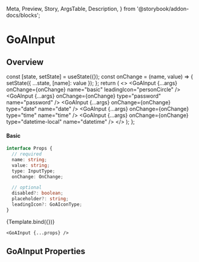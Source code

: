  Meta,
  Preview,
  Story,
  ArgsTable,
  Description,
} from '@storybook/addon-docs/blocks';

<Meta title="Experimental/Components/Input" component={GoAInput} />

# GoAInput

## Overview

  const [state, setState] = useState({});
  const onChange = (name, value) => {
    setState({ ...state, [name]: value });
  };
  return (
    <>
      <State
        title="Input Types"
        description="The GoAInput component handles all html input types styled to the GoA UI guidelines"
        state={state}
      >
        <GoAInput {...args} onChange={onChange} name="basic" leadingIcon="personCircle" />
        <GoAInput {...args} onChange={onChange} type="password" name="password" />
        <GoAInput {...args} onChange={onChange} type="date" name="date" />
        <GoAInput {...args} onChange={onChange} type="time" name="time" />
        <GoAInput {...args} onChange={onChange} type="datetime-local" name="datetime" />
      </State>
    </>
  );
};

#### Basic

```ts
interface Props {
  // required
  name: string;
  value: string;
  type: InputType;
  onChange: OnChange;

  // optional
  disabled?: boolean;
  placeholder?: string;
  leadingIcon?: GoAIconType;
}
```

<Canvas>
  <Story name="Basic">{Template.bind({})}</Story>
</Canvas>

```tsx
<GoAInput {...props} />
```

## GoAInput Properties

<Description of={GoAInput} />
<ArgsTable of={GoAInput} />

<Dont description="Don't use placeholder text in text fields" />
<Dont description="Don’t extend inputs longer than 45-75 characters." />
<Dont description="Don't use icons instead of a meaningful label." />
<Do description="Use Text Input if just one line is needed." />
